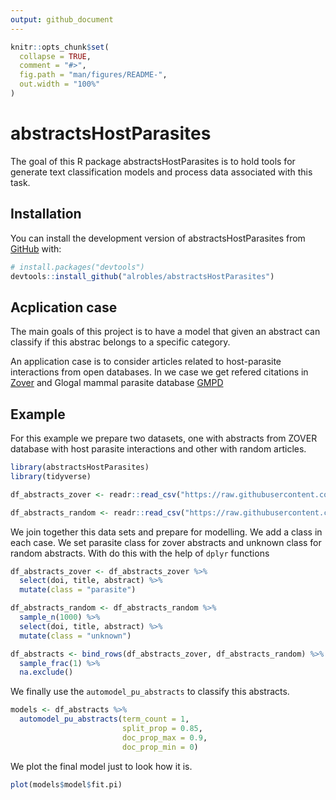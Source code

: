 ```yaml
---
output: github_document
---
```


<!-- README.md is generated from README.Rmd. Please edit that file -->

```r
knitr::opts_chunk$set(
  collapse = TRUE,
  comment = "#>",
  fig.path = "man/figures/README-",
  out.width = "100%"
)
```

# abstractsHostParasites

<!-- badges: start -->
<!-- badges: end -->

The goal of this R package abstractsHostParasites is to hold tools for generate
text classification models and process data associated with this task.


## Installation

You can install the development version of abstractsHostParasites from [GitHub](https://github.com/) with:

``` r
# install.packages("devtools")
devtools::install_github("alrobles/abstractsHostParasites")
```
## Acplication case
The main goals of this project is to have a model that given an abstract
can classify if this abstrac belongs to a specific category.

An application case is to consider articles related to host-parasite interactions from open databases. In we case we get refered citations
in [Zover](http://www.mgc.ac.cn/cgi-bin/ZOVER/main.cgi) and Glogal mammal parasite database [GMPD](https://gmpd2.ecology.uga.edu/)




## Example

For this example we prepare two datasets, one with abstracts from ZOVER database
with host parasite interactions and other with random articles.

```r
library(abstractsHostParasites)
library(tidyverse)

df_abstracts_zover <- readr::read_csv("https://raw.githubusercontent.com/alrobles/abstractsHostParasites/main/data-raw/zover_doi_abstract_date.csv")

df_abstracts_random <- readr::read_csv("https://raw.githubusercontent.com/alrobles/abstractsHostParasites/main/data-raw/df_abstracts_random.csv")
```

We join together this data sets and prepare for modelling. We add a class in each 
case. We set parasite class for zover abstracts and unknown class for random
abstracts. With do this with the help of `dplyr` functions

```r

df_abstracts_zover <- df_abstracts_zover %>% 
  select(doi, title, abstract) %>% 
  mutate(class = "parasite")

df_abstracts_random <- df_abstracts_random %>%
  sample_n(1000) %>% 
  select(doi, title, abstract) %>% 
  mutate(class = "unknown")

df_abstracts <- bind_rows(df_abstracts_zover, df_abstracts_random) %>%  
  sample_frac(1) %>% 
  na.exclude()
```


We finally use the `automodel_pu_abstracts` to classify this abstracts.
```r
models <- df_abstracts %>% 
  automodel_pu_abstracts(term_count = 1,
                         split_prop = 0.85,
                         doc_prop_max = 0.9,
                         doc_prop_min = 0)
```


We plot the final model just to look how it is.

```r
plot(models$model$fit.pi)
```

